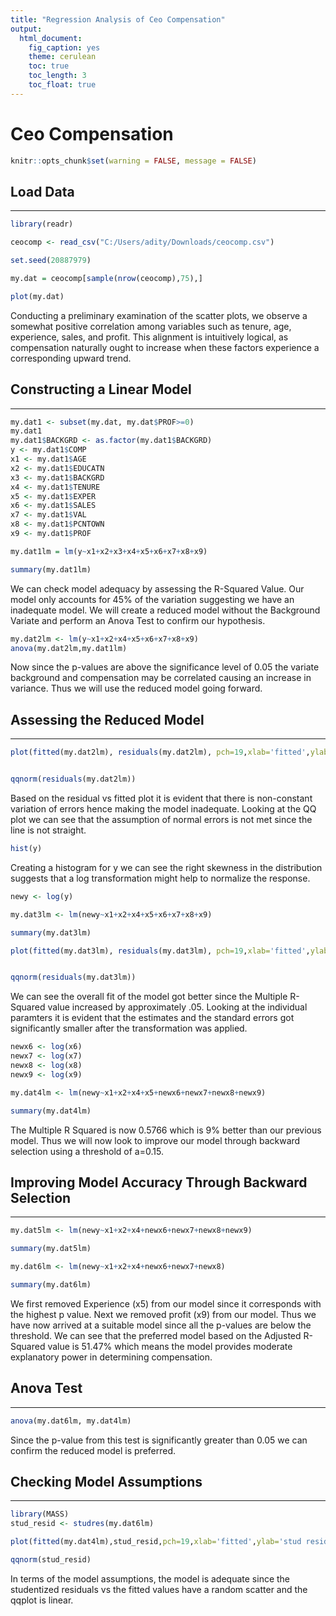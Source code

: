 ```yaml
---
title: "Regression Analysis of Ceo Compensation"
output:
  html_document:
    fig_caption: yes
    theme: cerulean
    toc: true
    toc_length: 3
    toc_float: true
---
```


# Ceo Compensation

```r
knitr::opts_chunk$set(warning = FALSE, message = FALSE) 
```

## Load Data

---

```r
library(readr)

ceocomp <- read_csv("C:/Users/adity/Downloads/ceocomp.csv")

set.seed(20887979)

my.dat = ceocomp[sample(nrow(ceocomp),75),]

plot(my.dat)

```


Conducting a preliminary examination of the scatter plots, we observe a somewhat positive correlation among variables such as tenure, age, experience, sales, and profit. This alignment is intuitively logical, as compensation naturally ought to increase when these factors experience a corresponding upward trend.

## Constructing a Linear Model

---

```r
my.dat1 <- subset(my.dat, my.dat$PROF>=0)
my.dat1
my.dat1$BACKGRD <- as.factor(my.dat1$BACKGRD)
y <- my.dat1$COMP
x1 <- my.dat1$AGE
x2 <- my.dat1$EDUCATN
x3 <- my.dat1$BACKGRD
x4 <- my.dat1$TENURE
x5 <- my.dat1$EXPER
x6 <- my.dat1$SALES
x7 <- my.dat1$VAL
x8 <- my.dat1$PCNTOWN
x9 <- my.dat1$PROF

my.dat1lm = lm(y~x1+x2+x3+x4+x5+x6+x7+x8+x9)

summary(my.dat1lm)

```


We can check model adequacy by assessing the R-Squared Value. Our model only accounts for 45% of the variation suggesting we have an inadequate model. We will create a reduced model without the Background Variate and perform an Anova Test to confirm our hypothesis. 

```r
my.dat2lm <- lm(y~x1+x2+x4+x5+x6+x7+x8+x9)
anova(my.dat2lm,my.dat1lm)

```

Now since the p-values are above the significance level of 0.05 the variate background and compensation may be correlated causing an increase in variance. Thus we will use the reduced model going forward. 

## Assessing the Reduced Model

---

```r
plot(fitted(my.dat2lm), residuals(my.dat2lm), pch=19,xlab='fitted',ylab='residuals')


qqnorm(residuals(my.dat2lm))

```


Based on the residual vs fitted plot it is evident that there is non-constant variation of errors hence making the model inadequate. Looking at the QQ plot we can see that the assumption of normal errors is not met since the line is not straight. 


```r
hist(y)

```

Creating a histogram for y we can see the right skewness in the distribution suggests that a log transformation might help to normalize the response. 

```r
newy <- log(y)

my.dat3lm <- lm(newy~x1+x2+x4+x5+x6+x7+x8+x9)

summary(my.dat3lm)

plot(fitted(my.dat3lm), residuals(my.dat3lm), pch=19,xlab='fitted',ylab='residuals')


qqnorm(residuals(my.dat3lm))

```


We can see the overall fit of the model got better since the Multiple R-Squared value increased by approximately .05. Looking at the individual paramters it is evident that the estimates and the standard errors got significantly smaller after the transformation was applied. 

```r

newx6 <- log(x6)
newx7 <- log(x7)
newx8 <- log(x8)
newx9 <- log(x9)

my.dat4lm <- lm(newy~x1+x2+x4+x5+newx6+newx7+newx8+newx9)

summary(my.dat4lm)

```

The Multiple R Squared is now 0.5766 which is 9% better than our previous model. Thus we will now look to improve our model through backward selection using a threshold of a=0.15.

## Improving Model Accuracy Through Backward Selection

---

```r

my.dat5lm <- lm(newy~x1+x2+x4+newx6+newx7+newx8+newx9)

summary(my.dat5lm)

my.dat6lm <- lm(newy~x1+x2+x4+newx6+newx7+newx8)

summary(my.dat6lm)
```

We first removed Experience (x5) from our model since it corresponds with the highest p value. Next we removed profit (x9) from our model. Thus we have now arrived at a suitable model since all the p-values are below the threshold. We can see that the preferred model based on the Adjusted R-Squared value is 51.47% which means the model provides moderate explanatory power in determining compensation. 

## Anova Test

---

```r
anova(my.dat6lm, my.dat4lm)
```

Since the p-value from this test is significantly greater than 0.05 we can confirm the reduced model is preferred. 

## Checking Model Assumptions 

---

```r
library(MASS)
stud_resid <- studres(my.dat6lm)

plot(fitted(my.dat4lm),stud_resid,pch=19,xlab='fitted',ylab='stud residuals')

qqnorm(stud_resid)
```

In terms of the model assumptions, the model is adequate since the studentized residuals vs the fitted values have a random scatter and the qqplot is linear. 